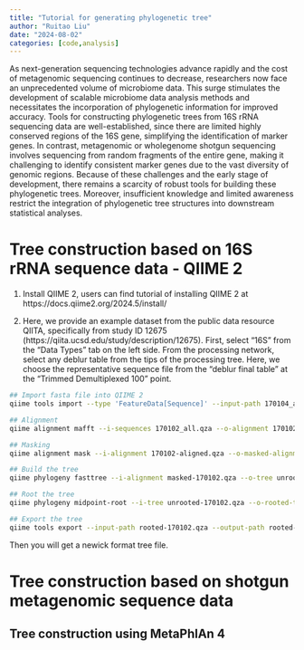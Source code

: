 ```yaml
---
title: "Tutorial for generating phylogenetic tree"
author: "Ruitao Liu"
date: "2024-08-02"
categories: [code,analysis]
---
```


As next-generation sequencing technologies advance rapidly and the cost of metagenomic sequencing continues to decrease, researchers now face an unprecedented volume of microbiome data. This surge stimulates the development of scalable microbiome data analysis methods and necessitates the incorporation of phylogenetic information for improved accuracy. Tools for constructing phylogenetic trees from 16S rRNA sequencing data are well-established, since there are limited highly conserved regions of the 16S gene, simplifying the identification of marker genes. In contrast, metagenomic or wholegenome shotgun sequencing involves sequencing from random fragments of the entire gene, making it challenging to identify consistent marker genes due to the vast diversity of genomic regions. Because of these challenges and the early stage of development, there remains a scarcity of robust tools for building these phylogenetic trees. Moreover, insufficient knowledge and limited awareness restrict the integration of phylogenetic tree structures into downstream statistical analyses.

# Tree construction based on 16S rRNA sequence data - QIIME 2

1.  Install QIIME 2, users can find tutorial of installing QIIME 2 at https://docs.qiime2.org/2024.5/install/

2.  Here, we provide an example dataset from the public data resource QIITA, specifically from study ID 12675 (https://qiita.ucsd.edu/study/description/12675). First, select "16S" from the "Data Types" tab on the left side. From the processing network, select any deblur table from the tips of the processing tree. Here, we choose the representative sequence file from the "deblur final table" at the "Trimmed Demultiplexed 100" point.

``` bash
## Import fasta file into QIIME 2
qiime tools import --type 'FeatureData[Sequence]' --input-path 170104_all.seqs.fa --output-path 170104_all.qza

## Alignment
qiime alignment mafft --i-sequences 170102_all.qza --o-alignment 170102-aligned.qza

## Masking
qiime alignment mask --i-alignment 170102-aligned.qza --o-masked-alignment masked-170102.qza

## Build the tree
qiime phylogeny fasttree --i-alignment masked-170102.qza --o-tree unrooted-170102.qza 

## Root the tree
qiime phylogeny midpoint-root --i-tree unrooted-170102.qza --o-rooted-tree rooted-170102.qza

## Export the tree
qiime tools export --input-path rooted-170102.qza --output-path rooted-170102
```

Then you will get a newick format tree file.

# Tree construction based on shotgun metagenomic sequence data
## Tree construction using MetaPhlAn 4
